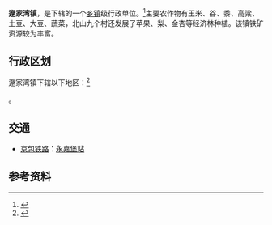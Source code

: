 {{中国乡级行政区|14/02/22/103/000}}

'''逯家湾镇'''，是{{PRC admin/fullname|14/02/22/103/000|3}}下辖的一个[[乡镇|乡镇]]级行政单位。<ref>{{PRC admin/ref sgc|{{PRC admin/parent|14/02/22/103/000}}}}</ref>主要农作物有玉米、谷、黍、高粱、土豆、大豆、蔬菜，北山九个村还发展了苹果、梨、金杏等经济林种植。该镇铁矿资源较为丰富。

== 行政区划 ==

逯家湾镇下辖以下地区：<ref>{{PRC admin/ref sgc|14/02/22/103/000}}</ref>

{{PRC admin/children|14/02/22/103/000}}。

== 交通 ==
* {{rint|cn|rail}}[[京包铁路|京包铁路]]：[[永嘉堡站|永嘉堡站]]

== 参考资料 ==
{{reflist}}

{{PRC admin/navcat|14/02/22/103/000}}